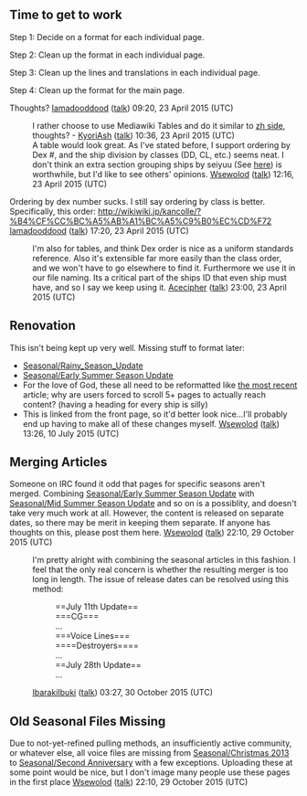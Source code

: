 ==Time to get to work==
Step 1: Decide on a format for each individual page.

Step 2: Clean up the format in each individual page.

Step 3: Clean up the lines and translations in each individual page.

Step 4: Clean up the format for the main page.

Thoughts? [[User:Iamadooddood|Iamadooddood]] ([[User talk:Iamadooddood|talk]]) 09:20, 23 April 2015 (UTC)

:I rather choose to use Mediawiki Tables and do it similar to [[:zh:季节性/2周年纪念台词|zh side]], thoughts? - [[User:KyoriAsh|KyoriAsh]] ([[User talk:KyoriAsh|talk]]) 10:36, 23 April 2015 (UTC)
:A table would look great. As I've stated before, I support ordering by Dex #, and the ship division by classes (DD, CL, etc.) seems neat. I don't think an extra section grouping ships by seiyuu (See [[Seasonal/2014_Christmas_Voice_Lines#Grouped_by_Seiyuu|here]]) is worthwhile, but I'd like to see others' opinions. [[User:Wsewolod|Wsewolod]] ([[User talk:Wsewolod|talk]]) 12:16, 23 April 2015 (UTC)

Ordering by dex number sucks. I still say ordering by class is better. Specifically, this order: [[http://wikiwiki.jp/kancolle/?%B4%CF%CC%BC%A5%AB%A1%BC%A5%C9%B0%EC%CD%F72]] [[User:Iamadooddood|Iamadooddood]] ([[User talk:Iamadooddood|talk]]) 17:20, 23 April 2015 (UTC)

: I'm also for tables, and think Dex order is nice as a uniform standards reference. Also it's extensible far more easily than the class order, and we won't have to go elsewhere to find it. Furthermore we use it in our file naming. Its a critical part of the ships ID that even ship must have, and so I say we keep using it. [[User:Acecipher|Acecipher]] ([[User talk:Acecipher|talk]]) 23:00, 23 April 2015 (UTC)

==Renovation==
This isn't being kept up very well. Missing stuff to format later: 
*[[Seasonal/Rainy_Season_Update]]
*[[Seasonal/Early Summer Season Update]]
*For the love of God, these all need to be reformatted like [[Seasonal/Early Summer Season Update|the most recent]] article; why are users forced to scroll 5+ pages to actually reach content? (having a heading for every ship is silly)
*This is linked from the front page, so it'd better look nice...I'll probably end up having to make all of these changes myself. [[User:Wsewolod|Wsewolod]] ([[User talk:Wsewolod|talk]]) 13:26, 10 July 2015 (UTC)

==Merging Articles==
Someone on IRC found it odd that pages for specific seasons aren't merged. Combining [[Seasonal/Early Summer Season Update]] with [[Seasonal/Mid Summer Season Update]] and so on is a possiblity, and doesn't take very much work at all. However, the content is released on separate dates, so there may be merit in keeping them separate. If anyone has thoughts on this, please post them here. [[User:Wsewolod|Wsewolod]] ([[User talk:Wsewolod|talk]]) 22:10, 29 October 2015 (UTC)
:I'm pretty alright with combining the seasonal articles in this fashion.  I feel that the only real concern is whether the resulting merger is too long in length.  The issue of release dates can be resolved using this method:
::<nowiki>==July 11th Update==</nowiki>
::<nowiki>===CG===</nowiki>
::  ...
::<nowiki>===Voice Lines===</nowiki>
::<nowiki>====Destroyers====</nowiki>
::  ...
::<nowiki>==July 28th Update==</nowiki>
::  ...
:[[User:IbarakiIbuki|IbarakiIbuki]] ([[User talk:IbarakiIbuki|talk]]) 03:27, 30 October 2015 (UTC)

==Old Seasonal Files Missing==
Due to not-yet-refined pulling methods, an insufficiently active community, or whatever else, all voice files are missing from [[Seasonal/Christmas 2013]] to [[Seasonal/Second Anniversary]] with a few exceptions. Uploading these at some point would be nice, but I don't image many people use these pages in the first place [[User:Wsewolod|Wsewolod]] ([[User talk:Wsewolod|talk]]) 22:10, 29 October 2015 (UTC)